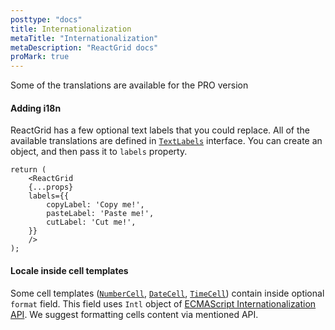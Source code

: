 ```yaml
---
posttype: "docs"
title: Internationalization
metaTitle: "Internationalization"
metaDescription: "ReactGrid docs"
proMark: true
---
```


<Alert color="primary">
	<i class="fas fa-exclamation-circle pr-3"></i>
	Some of the translations are available for the PRO version
</Alert>

#### Adding i18n

ReactGrid has a few optional text labels that you could replace. All of the available translations are defined in 
[`TextLabels`](/docs/3.0/7-api/0-interfaces/90-textlabels/) interface. You can create an object, and then pass it to `labels`
property.

```tsx
return (
	<ReactGrid
    {...props}
    labels={{
        copyLabel: 'Copy me!',
        pasteLabel: 'Paste me!',
        cutLabel: 'Cut me!',
    }}
	/>
);
```

#### Locale inside cell templates

Some cell templates ([`NumberCell`](/docs/3.0/4-cell-templates/7-NumberCell/), [`DateCell`](/docs/3.0/4-cell-templates/3-DateCell/),
[`TimeCell`](/docs/3.0/4-cell-templates/9-TimeCell/)) contain inside optional `format` field. This field uses 
`Intl` object of [ECMAScript Internationalization API](https://developer.mozilla.org/en-US/docs/Web/JavaScript/Reference/Global_Objects/Intl).
We suggest formatting cells content via mentioned API.